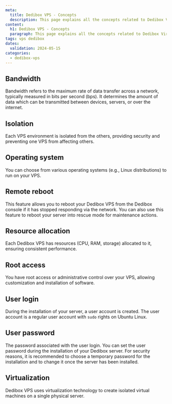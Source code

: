 ```yaml
---
meta:
  title: Dedibox VPS - Concepts
  description: This page explains all the concepts related to Dedibox Virtual Private Servers (VPS)
content:
  h1: Dedibox VPS - Concepts
  paragraph: This page explains all the concepts related to Dedibox Virtual Private Servers (VPS)
tags: vps dedibox
dates:
  validation: 2024-05-15
categories:
  - dedibox-vps
---
```


## Bandwidth

Bandwidth refers to the maximum rate of data transfer across a network, typically measured in bits per second (bps). It determines the amount of data which can be transmitted between devices, servers, or over the internet.

## Isolation

Each VPS environment is isolated from the others, providing security and preventing one VPS from affecting others.

## Operating system

You can choose from various operating systems (e.g., Linux distributions) to run on your VPS.

## Remote reboot

This feature allows you to reboot your Dedibox VPS from the Dedibox console if it has stopped responding via the network. You can also use this feature to reboot your server into rescue mode for maintenance actions.

## Resource allocation

Each Dedibox VPS has resources (CPU, RAM, storage) allocated to it, ensuring consistent performance.

## Root access

You have root access or administrative control over your VPS, allowing customization and installation of software.

## User login

During the installation of your server, a user account is created. The user account is a regular user account with `sudo` rights on Ubuntu Linux.

## User password

The password associated with the user login. You can set the user password during the installation of your Dedibox server. For security reasons, it is recommended to choose a temporary password for the installation and to change it once the server has been installed.

## Virtualization

Dedibox VPS uses virtualization technology to create isolated virtual machines on a single physical server.


